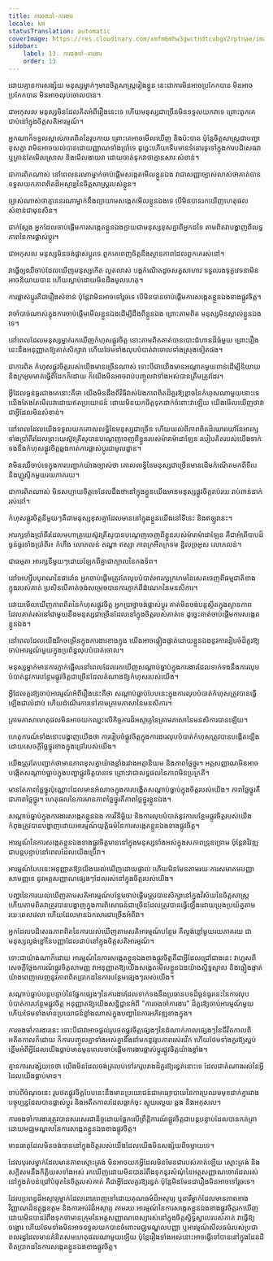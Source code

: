 ```yaml
---
title: ការចងចាំ-ការងារ
locale: km
statusTranslation: automatic
coverImage: https://res.cloudinary.com/xmfm6mhw3gwctndtcubgx2rptnae/image/upload/v1741354419/small_cover_la_gran_rebelion_28716e29d2.webp
sidebar:
    label: 13. ការចងចាំ-ការងារ
    order: 13
---
```

ដោយ​គ្មាន​ការ​សង្ស័យ មនុស្ស​ម្នាក់ៗ​មាន​ចិត្ត​សាស្ត្រ​រៀង​ខ្លួន នេះ​ជា​ការ​មិន​អាច​ប្រកែក​បាន មិន​អាច​ប្រកែក​បាន មិន​អាច​លុប​ចោល​បាន។

ជា​អកុសល មនុស្ស​មិន​ដែល​គិត​អំពី​រឿង​នេះ​ទេ ហើយ​មនុស្ស​ជា​ច្រើន​មិន​ទទួល​យក​វា​ទេ ព្រោះ​ពួកគេ​ជាប់​នៅ​ក្នុង​ចិត្ត​សតិអារម្មណ៍។

អ្នក​ណា​ក៏​ទទួល​ស្គាល់​ភាព​ពិត​នៃ​រូប​កាយ ព្រោះ​គេ​អាច​មើល​ឃើញ និង​ប៉ះ​បាន ប៉ុន្តែ​ចិត្ត​សាស្ត្រ​ជា​បញ្ហា​ខុស​គ្នា វា​មិន​អាច​យល់​បាន​ដោយ​ញ្ញាណ​ទាំង​ប្រាំ​ទេ ដូច្នេះ​ហើយ​ទើប​មាន​ទំនោរ​ទូទៅ​ក្នុង​ការ​បដិសេធ​វា ឬ​គ្រាន់​តែ​មើល​ស្រាល និង​មើល​ងាយ​វា ដោយ​ចាត់​ទុក​វា​ថា​គ្មាន​សារៈសំខាន់។

ជា​ការ​ពិត​ណាស់ នៅ​ពេល​នរណា​ម្នាក់​ចាប់​ផ្ដើម​សង្កេត​មើល​ខ្លួន​ឯង វា​ជា​សញ្ញា​ច្បាស់​លាស់​ថា​គាត់​បាន​ទទួល​យក​ភាព​ពិត​ដ៏​អស្ចារ្យ​នៃ​ចិត្ត​សាស្ត្រ​របស់​ខ្លួន។

ច្បាស់​ណាស់​ថា​គ្មាន​នរណា​ម្នាក់​នឹង​ព្យាយាម​សង្កេត​មើល​ខ្លួន​ឯង​ទេ បើ​មិន​បាន​រក​ឃើញ​ហេតុផល​សំខាន់​ជា​មុន​សិន។

ជាក់ស្តែង អ្នក​ដែល​ចាប់​ផ្តើម​ការ​សង្កេត​ខ្លួន​ឯង​ក្លាយ​ជា​មនុស្ស​ខុស​គ្នា​ពី​អ្នក​ដទៃ តាម​ពិត​វា​បង្ហាញ​ពី​លទ្ធភាព​នៃ​ការ​ផ្លាស់​ប្តូរ។

ជា​អកុសល មនុស្ស​មិន​ចង់​ផ្លាស់​ប្តូរ​ទេ ពួកគេ​ពេញ​ចិត្ត​នឹង​ស្ថានភាព​ដែល​ពួកគេ​រស់​នៅ។

វា​ធ្វើ​ឲ្យ​ឈឺ​ចាប់​ដែល​ឃើញ​មនុស្ស​កើត លូត​លាស់ បង្ក​កំណើត​ដូច​សត្វ​សាហាវ ទទួល​រង​ទុក្ខ​វេទនា​មិន​អាច​និយាយ​បាន ហើយ​ស្លាប់​ដោយ​មិន​ដឹង​មូល​ហេតុ។

ការ​ផ្លាស់​ប្តូរ​គឺ​ជា​រឿង​សំខាន់ ប៉ុន្តែ​វា​មិន​អាច​ទៅ​រួច​ទេ បើ​មិន​បាន​ចាប់​ផ្តើម​ការ​សង្កេត​ខ្លួន​ឯង​ខាង​ផ្លូវ​ចិត្ត។

វា​ចាំបាច់​ណាស់​ក្នុង​ការ​ចាប់​ផ្ដើម​មើល​ខ្លួន​ឯង​ដើម្បី​ដឹង​ពី​ខ្លួន​ឯង ព្រោះ​តាម​ពិត មនុស្ស​មិន​ស្គាល់​ខ្លួន​ឯង​ទេ។

នៅ​ពេល​ដែល​មនុស្ស​ម្នាក់​រក​ឃើញ​កំហុស​ផ្លូវ​ចិត្ត នោះ​តាម​ពិត​គាត់​បាន​បោះ​ជំហាន​ដ៏​ធំ​មួយ ព្រោះ​រឿង​នេះ​នឹង​អនុញ្ញាត​ឱ្យ​គាត់​សិក្សា​វា ហើយ​ថែម​ទាំង​លុប​បំបាត់​វា​ចោល​ទាំង​ស្រុង​ទៀត​ផង។

ជា​ការ​ពិត កំហុស​ផ្លូវ​ចិត្ត​របស់​យើង​មាន​ច្រើន​ណាស់ ទោះ​បី​ជា​យើង​មាន​អណ្ដាត​មួយ​ពាន់​ដើម្បី​និយាយ និង​ក្រអូម​មាត់​ធ្វើ​ពី​ដែក​ក៏​ដោយ ក៏​យើង​មិន​អាច​រាប់​បញ្ចូល​វា​ទាំង​អស់​បាន​ត្រឹម​ត្រូវ​ដែរ។

អ្វី​ដែល​ធ្ងន់ធ្ងរ​ជាង​គេ​នោះ​គឺ​ថា យើង​មិន​ដឹង​ពី​វិធី​វាស់​វែង​ភាព​ពិត​ដ៏​គួរ​ឱ្យ​ខ្លាច​នៃ​កំហុស​ណាមួយ​នោះ​ទេ យើង​តែង​តែ​មើល​វា​ដោយ​ឥត​ប្រយោជន៍ ដោយ​មិន​យក​ចិត្ត​ទុក​ដាក់​ចំពោះ​វា​ឡើយ យើង​មើល​ឃើញ​ថា​វា​ជា​អ្វី​ដែល​មិន​សំខាន់។

នៅ​ពេល​ដែល​យើង​ទទួល​យក​គោលលទ្ធិ​នៃ​មនុស្ស​ជា​ច្រើន ហើយ​យល់​ពី​ភាព​ពិត​ដ៏​ឃោរឃៅ​នៃ​អារក្ស​ទាំង​ប្រាំពីរ​ដែល​ព្រះ​យេស៊ូវ​គ្រីស្ទ​បាន​បណ្ដេញ​ចេញ​ពី​ខ្លួន​របស់​ម៉ារា​ម៉ាដាឡែន របៀប​គិត​របស់​យើង​ទាក់​ទង​នឹង​កំហុស​ផ្លូវ​ចិត្ត​ឆ្លង​កាត់​ការ​ផ្លាស់​ប្តូរ​ជា​មូលដ្ឋាន។

វា​មិន​ឈឺ​ចាប់​ទេ​ក្នុង​ការ​បញ្ជាក់​យ៉ាង​ច្បាស់​ថា គោលលទ្ធិ​នៃ​មនុស្ស​ជា​ច្រើន​មាន​ដើម​កំណើត​មក​ពី​ទីបេ និង​ហ្ណូស្ទិក​មួយ​រយ​ភាគរយ។

ជា​ការ​ពិត​ណាស់ មិន​សប្បាយ​ចិត្ត​ទេ​ដែល​ដឹង​ថា​នៅ​ក្នុង​ខ្លួន​យើង​មាន​មនុស្ស​ផ្លូវ​ចិត្ត​រាប់​រយ រាប់​ពាន់​នាក់​រស់​នៅ។

កំហុស​ផ្លូវ​ចិត្ត​នីមួយៗ​គឺ​ជា​មនុស្ស​ខុស​គ្នា​ដែល​មាន​នៅ​ក្នុង​ខ្លួន​យើង​នៅ​ទីនេះ និង​ឥឡូវ​នេះ។

អារក្ស​ទាំង​ប្រាំពីរ​ដែល​មហា​គ្រូ​យេស៊ូវ​គ្រីស្ទ​បាន​បណ្ដេញ​ចេញ​ពី​ខ្លួន​របស់​ម៉ារា​ម៉ាដាឡែន គឺ​ជា​អំពើ​បាប​ដ៏​ធ្ងន់ធ្ងរ​ទាំង​ប្រាំពីរ៖ កំហឹង លោភលន់ តណ្ហា ឥស្សា ភាព​ក្រអឺតក្រទម ខ្ជិលច្រអូស លោភលន់។

ជា​ធម្មតា អារក្ស​នីមួយៗ​ដោយ​ឡែក​ពី​គ្នា​ជា​ក្បាល​នៃ​កង​ទ័ព។

នៅ​អេហ្ស៊ីប​បុរាណ​នៃ​ផារ៉ោន អ្នក​ចាប់​ផ្ដើម​ត្រូវ​តែ​លុប​បំបាត់​អារក្ស​ក្រហម​នៃ​សេត​ចេញ​ពី​ធម្មជាតិ​ខាង​ក្នុង​របស់​គាត់ ប្រសិន​បើ​គាត់​ចង់​សម្រេច​បាន​ការ​ភ្ញាក់​ពី​ដំណេក​នៃ​មនសិការ។

ដោយ​មើល​ឃើញ​ភាព​ពិត​នៃ​កំហុស​ផ្លូវ​ចិត្ត អ្នក​ប្រាថ្នា​ចង់​ផ្លាស់​ប្ដូរ គាត់​មិន​ចង់​បន្ត​ស្ថិត​ក្នុង​ស្ថានភាព​ដែល​គាត់​រស់​នៅ​ជាមួយ​នឹង​មនុស្ស​ជា​ច្រើន​ដែល​នៅ​ក្នុង​ចិត្ត​របស់​គាត់​ទេ ដូច្នេះ​គាត់​ចាប់​ផ្តើម​ការ​សង្កេត​ខ្លួន​ឯង។

នៅ​ពេល​ដែល​យើង​រីក​ចម្រើន​ក្នុង​ការងារ​ខាង​ក្នុង យើង​អាច​ផ្ទៀងផ្ទាត់​ដោយ​ខ្លួន​ឯង​នូវ​ការ​រៀបចំ​ដ៏​គួរ​ឱ្យ​ចាប់​អារម្មណ៍​មួយ​ក្នុង​ប្រព័ន្ធ​លុប​បំបាត់​ចោល។

មនុស្ស​ម្នាក់​មាន​ការ​ភ្ញាក់​ផ្អើល​នៅ​ពេល​ដែល​រក​ឃើញ​សណ្ដាប់​ធ្នាប់​ក្នុង​ការងារ​ដែល​ទាក់​ទង​នឹង​ការ​លុប​បំបាត់​នូវ​ការ​បន្ថែម​ផ្លូវ​ចិត្ត​ជា​ច្រើន​ដែល​តំណាង​ឱ្យ​កំហុស​របស់​យើង។

អ្វី​ដែល​គួរ​ឱ្យ​ចាប់​អារម្មណ៍​អំពី​រឿង​នេះ​គឺ​ថា សណ្ដាប់​ធ្នាប់​បែប​នេះ​ក្នុង​ការ​លុប​បំបាត់​កំហុស​ត្រូវ​បាន​ធ្វើ​ឡើង​ជា​លំដាប់ ហើយ​ដំណើរការ​ទៅ​តាម​គ្រាមភាសា​នៃ​មនសិការ។

គ្រាមភាសា​ហេតុផល​មិន​អាច​យក​ឈ្នះ​លើ​កិច្ចការ​ដ៏​អស្ចារ្យ​នៃ​គ្រាមភាសា​នៃ​មនសិការ​បាន​ឡើយ។

ហេតុការណ៍​ទាំង​នោះ​បង្ហាញ​យើង​ថា ការ​រៀបចំ​ផ្លូវ​ចិត្ត​ក្នុង​ការងារ​លុប​បំបាត់​កំហុស​ត្រូវ​បាន​បង្កើត​ឡើង​ដោយ​សេចក្ដី​ថ្លៃថ្នូរ​ខាង​ក្នុង​ជ្រៅ​របស់​យើង។

យើង​ត្រូវ​តែ​បញ្ជាក់​ថា​មាន​ភាព​ខុស​គ្នា​យ៉ាង​ខ្លាំង​រវាង​អត្មានិយម និង​ភាព​ថ្លៃថ្នូរ។ អត្តសញ្ញាណ​មិន​អាច​បង្កើត​សណ្ដាប់​ធ្នាប់​ក្នុង​បញ្ហា​ផ្លូវ​ចិត្ត​បាន​ទេ ព្រោះ​វា​ជា​លទ្ធផល​នៃ​ភាព​មិន​ប្រក្រតី។

មាន​តែ​ភាព​ថ្លៃថ្នូរ​ប៉ុណ្ណោះ​ដែល​មាន​អំណាច​ក្នុង​ការ​បង្កើត​សណ្ដាប់​ធ្នាប់​ក្នុង​ចិត្ត​របស់​យើង។ ភាព​ថ្លៃថ្នូរ​គឺ​ជា​ភាព​ថ្លៃថ្នូរ។ ហេតុផល​នៃ​ការ​មាន​ភាព​ថ្លៃថ្នូរ​គឺ​ភាព​ថ្លៃថ្នូរ​ខ្លួន​ឯង។

សណ្ដាប់​ធ្នាប់​ក្នុង​ការងារ​សង្កេត​ខ្លួន​ឯង ការ​វិនិច្ឆ័យ និង​ការ​លុប​បំបាត់​នូវ​ការ​បន្ថែម​ផ្លូវ​ចិត្ត​របស់​យើង កំពុង​ត្រូវ​បាន​បង្ហាញ​ដោយ​អារម្មណ៍​យុត្តិធម៌​នៃ​ការ​សង្កេត​ខ្លួន​ឯង​ខាង​ផ្លូវ​ចិត្ត។

អារម្មណ៍​នៃ​ការ​សង្កេត​ខ្លួន​ឯង​ខាង​ផ្លូវ​ចិត្ត​មាន​នៅ​ក្នុង​មនុស្ស​ទាំង​អស់​ក្នុង​សភាព​ទ្រុឌទ្រោម ប៉ុន្តែ​វា​វិវឌ្ឍ​ជា​បន្តបន្ទាប់​នៅ​ពេល​ដែល​យើង​ប្រើ​វា។

អារម្មណ៍​បែប​នេះ​អនុញ្ញាត​ឱ្យ​យើង​យល់​ឃើញ​ដោយ​ផ្ទាល់ ហើយ​មិន​មែន​តាម​រយៈ​ការ​សមាគម​បញ្ញា​សាមញ្ញ​ទេ នូវ​អត្តសញ្ញាណ​ផ្សេងៗ​ដែល​រស់​នៅ​ក្នុង​ចិត្ត​របស់​យើង។

បញ្ហា​នៃ​ការ​យល់​ឃើញ​តាម​សតិអារម្មណ៍​បន្ថែម​ចាប់​ផ្ដើម​ត្រូវ​បាន​សិក្សា​នៅ​ក្នុង​វិស័យ​នៃ​ចិត្តសាស្ត្រ ហើយ​តាម​ពិត​វា​ត្រូវ​បាន​បង្ហាញ​ក្នុង​ការ​ពិសោធន៍​ជា​ច្រើន​ដែល​ត្រូវ​បាន​ធ្វើ​ឡើង​ដោយ​ប្រុង​ប្រយ័ត្ន​តាម​រយៈ​ពេល​វេលា ហើយ​ដែល​មាន​ឯកសារ​ជា​ច្រើន​អំពី​វា។

អ្នក​ដែល​បដិសេធ​ភាព​ពិត​នៃ​ការ​យល់​ឃើញ​តាម​សតិអារម្មណ៍​បន្ថែម គឺ​ល្ងង់​ខ្លៅ​មួយ​រយ​ភាគរយ ជា​មនុស្ស​ល្ងង់ខ្លៅ​នៃ​បញ្ញា​ដែល​ជាប់​នៅ​ក្នុង​ចិត្ត​សតិអារម្មណ៍។

ទោះ​ជា​យ៉ាង​ណា​ក៏​ដោយ អារម្មណ៍​នៃ​ការ​សង្កេត​ខ្លួន​ឯង​ខាង​ផ្លូវ​ចិត្ត​គឺ​ជា​អ្វី​ដែល​ជ្រៅ​ជាង​នេះ វា​ហួស​ពី​សេចក្ដី​ថ្លែងការណ៍​ផ្លូវ​ចិត្ត​សាមញ្ញ វា​អនុញ្ញាត​ឱ្យ​យើង​សង្កេត​មើល​ខ្លួន​ឯង​យ៉ាង​ស្និទ្ធស្នាល និង​ផ្ទៀងផ្ទាត់​យ៉ាង​ពេញលេញ​នូវ​ភាព​ពិត​ប្រាកដ​នៃ​ការ​បន្ថែម​ផ្សេងៗ​របស់​យើង។

សណ្ដាប់​ធ្នាប់​បន្តបន្ទាប់​នៃ​ផ្នែក​ផ្សេងៗ​នៃ​ការងារ​ដែល​ទាក់​ទង​នឹង​ប្រធាន​បទ​ដ៏​ធ្ងន់ធ្ងរ​នេះ​នៃ​ការ​លុប​បំបាត់​ការ​បន្ថែម​ផ្លូវ​ចិត្ត អនុញ្ញាត​ឱ្យ​យើង​សន្និដ្ឋាន​អំពី "ការ​ចងចាំ​ការងារ" ដ៏​គួរ​ឱ្យ​ចាប់​អារម្មណ៍​មួយ ហើយ​ថែម​ទាំង​មាន​ប្រយោជន៍​ខ្លាំង​ណាស់​ក្នុង​បញ្ហា​នៃ​ការ​អភិវឌ្ឍ​ខាង​ក្នុង។

ការ​ចងចាំ​ការងារ​នេះ ទោះ​បី​ជា​វា​អាច​ផ្ដល់​រូបថត​ផ្លូវ​ចិត្ត​ផ្សេងៗ​នៃ​ដំណាក់​កាល​ផ្សេងៗ​នៃ​ជីវិត​កាល​ពី​អតីតកាល​ក៏​ដោយ ក៏​ការ​បញ្ចូល​គ្នា​ទាំង​អស់​គ្នា​នឹង​នាំ​មក​នូវ​រូបភាព​រស់រវើក ហើយ​ថែម​ទាំង​គួរ​ឱ្យ​ស្អប់ខ្ពើម​អំពី​អ្វី​ដែល​យើង​ធ្លាប់​មាន​មុន​ពេល​ចាប់​ផ្ដើម​ការងារ​ផ្លាស់​ប្ដូរ​ផ្លូវ​ចិត្ត​យ៉ាង​ខ្លាំង។

គ្មាន​ការ​សង្ស័យ​ទេ​ថា យើង​មិន​ដែល​ចង់​ត្រលប់​ទៅ​រក​រូបរាង​ដ៏​គួរ​ឱ្យ​រន្ធត់​នោះ​ទេ ដែល​ជា​តំណាង​រស់​នៃ​អ្វី​ដែល​យើង​ធ្លាប់​មាន។

ចាប់​ពី​ចំណុច​នេះ រូបថត​ផ្លូវ​ចិត្ត​បែប​នេះ​នឹង​មាន​ប្រយោជន៍​ជា​មធ្យោបាយ​នៃ​ការ​ប្រឈម​មុខ​ដាក់​គ្នា​រវាង​បច្ចុប្បន្ន​ដែល​បាន​ផ្លាស់​ប្ដូរ និង​អតីតកាល​ដែល​ធ្លាក់​ចុះ ស្អុយរលួយ ឆ្គង និង​អកុសល។

ការ​ចងចាំ​ការងារ​ត្រូវ​បាន​សរសេរ​ជានិច្ច​ដោយ​ផ្អែក​លើ​ព្រឹត្តិការណ៍​ផ្លូវ​ចិត្ត​ជា​បន្តបន្ទាប់​ដែល​បាន​កត់ត្រា​ដោយ​មជ្ឈមណ្ឌល​នៃ​ការ​សង្កេត​ខ្លួន​ឯង​ខាង​ផ្លូវ​ចិត្ត។

មាន​ធាតុ​ដែល​មិន​ចង់​បាន​នៅ​ក្នុង​ចិត្ត​របស់​យើង​ដែល​យើង​មិន​សង្ស័យ​ពី​ចម្ងាយ​ទេ។

ដែល​បុរស​ម្នាក់​ដែល​មាន​ភាព​ស្មោះត្រង់ មិន​អាច​យក​អ្វី​ដែល​មិន​មែន​ជា​របស់​គាត់​ឡើយ ស្មោះត្រង់ និង​សក្ដិសម​នឹង​កិត្តិយស​ទាំង​អស់ រក​ឃើញ​ដោយ​មិន​បាន​រំពឹង​ទុក​នូវ​សំណុំ​នៃ​អត្តសញ្ញាណ​ចោរ​ដែល​រស់​នៅ​ក្នុង​តំបន់​ជ្រៅ​បំផុត​នៃ​ចិត្ត​របស់​គាត់ គឺ​ជា​អ្វី​ដែល​គួរ​ឱ្យ​រន្ធត់ ប៉ុន្តែ​មិន​មែន​ជា​រឿង​មិន​អាច​ទៅ​រួច​ទេ។

ដែល​ប្រពន្ធ​ដ៏​អស្ចារ្យ​ម្នាក់​ដែល​ពោរពេញ​ទៅ​ដោយ​គុណធម៌​ដ៏​អស្ចារ្យ ឬ​នារី​ម្នាក់​ដែល​មាន​ភាព​ខាង​វិញ្ញាណ​ដ៏​ឧត្ដុង្គឧត្ដម និង​ការ​អប់រំ​ដ៏​អស្ចារ្យ តាម​រយៈ​អារម្មណ៍​នៃ​ការ​សង្កេត​ខ្លួន​ឯង​ខាង​ផ្លូវ​ចិត្ត​រក​ឃើញ​ដោយ​មិន​បាន​រំពឹង​ទុក​ថា​មាន​ក្រុម​នៃ​អត្តសញ្ញាណ​ពេស្យា​រស់​នៅ​ក្នុង​ចិត្ត​ស្និទ្ធស្នាល​របស់​គាត់ វា​ធ្វើ​ឱ្យ​ចង្អោរ ហើយ​ថែម​ទាំង​មិន​អាច​ទទួល​យក​បាន​ចំពោះ​មជ្ឈមណ្ឌល​បញ្ញា ឬ​អារម្មណ៍​សីលធម៌​របស់​ប្រជាពលរដ្ឋ​ដែល​មាន​គំនិត​សម​ហេតុ​ផល​ណា​មួយ​ឡើយ ប៉ុន្តែ​រឿង​ទាំង​អស់​នោះ​អាច​ធ្វើ​ទៅ​បាន​នៅ​ក្នុង​ដែន​ដី​ពិត​ប្រាកដ​នៃ​ការ​សង្កេត​ខ្លួន​ឯង​ខាង​ផ្លូវ​ចិត្ត។

